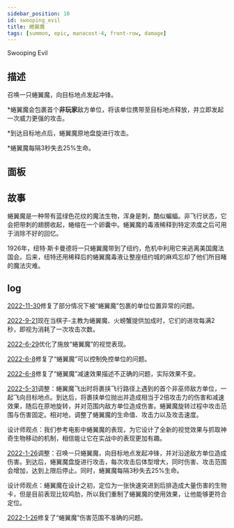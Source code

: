 ```yaml
---
sidebar_position: 10
id: swooping_evil
title: 蜷翼魔
tags: [summon, epic, manacost-4, front-row, damage]
---
```


Swooping Evil 

<!--truncate-->



<CardBasics cardKey={id}/>


## 描述

召唤一只蜷翼魔，向目标地点发起冲锋。

*蜷翼魔会包裹首个**非玩家**敌方单位，将该单位携带至目标地点释放，并立即发起一次威力更强的攻击。

*到达目标地点后，蜷翼魔原地盘旋进行攻击。

*蜷翼魔每隔3秒失去25%生命。

## 面板


<LevelComponent/>


<CardDynamicTable cardKey={id}/>


<CardComplexTable cardKey={id}/>


## 故事

蜷翼魔是一种带有蓝绿色花纹的魔法生物，浑身是刺，酷似蝙蝠。非飞行状态，它会把带刺的翅膀收起，蜷缩在一个卵囊中。蜷翼魔的毒液稀释到特定浓度之后可用于消除不好的回忆。

1926年，纽特·斯卡曼德将一只蜷翼魔带到了纽约，危机中利用它来逃离美国魔法国会。后来，纽特还用稀释后的蜷翼魔毒液让整座纽约城的麻鸡忘却了他们所目睹的魔法灾难。


## log

[2022-11-30](/blog/221130-update-annc#fix)修复了部分情况下被“蜷翼魔”包裹的单位位置异常的问题。

[2022-9-21](/blog/220921-update-annc#adjustment)现在当棋子-主教为蜷翼魔、火螃蟹提供加成时，它们的进攻每满2秒，即视为消耗了一次攻击次数。

[2022-6-29](/blog/220629-update-annc#optimization)优化了施放“蜷翼魔”的视觉表现。

[2022-6-8](/blog/220608-update-annc#fix)修复了“蜷翼魔”可以控制免控单位的问题。

[2022-6-8](/blog/220608-update-annc#fix)修复了“蜷翼魔”减速效果描述不正确的问题，实际效果不变。

[2022-5-31](/blog/230601-update-annc#adjustment)调整：蜷翼魔飞出时将裹挟飞行路径上遇到的首个非巫师敌方单位，一起飞向目标地点。到达后，将裹挟单位抛出并造成相当于2倍攻击力的伤害和减速效果，随后在原地旋转，并对范围内敌方单位造成伤害。蜷翼魔旋转过程中攻击范围与伤害固定。相对地，调整了蜷翼魔的生命值、攻击力以及攻击速度。

设计师观点：我们参考电影中蜷翼魔的表现，为它设计了全新的视觉效果与抓取神奇生物移动的机制，相信能让它在实战中的表现更加有趣。

[2022-1-26](/blog/220126-update-annc#adjustment)调整：召唤一只蜷翼魔，向目标地点发起冲锋，并对沿途敌方单位造成伤害。到达后，蜷翼魔盘旋进行攻击，每次攻击后体型增大，同时伤害、攻击范围会增加，达到上限后停止。同时，蜷翼魔每隔3秒失去25%生命。

设计师观点：蜷翼魔在设计之初，定位为一张快速突进到后排造成大量伤害的生物卡，但是目前表现比较鸡肋，所以我们重制了蜷翼魔的使用效果，让他能够更符合定位。

[2022-1-26](/blog/220126-update-annc#fix)修复了“蜷翼魔”伤害范围不准确的问题。

